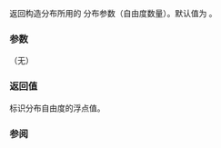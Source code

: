 {{cpp/numeric/random/student_t_distribution/title|n}}
{{cpp/numeric/random/student_t_distribution/navbar}}
{{ddcl|since=c++11|1=
RealType n() const;
}}

返回构造分布所用的 {{math|n}} 分布参数（自由度数量）。默认值为 {{c|1.0}}。

===参数===
（无）

===返回值===
标识分布自由度的浮点值。

===参阅===
{{dsc begin}}
{{dsc inc|cpp/numeric/random/distribution/dsc param|student_t_distribution}}
{{dsc end}}

{{langlinks|cs|de|en|es|fr|it|ja|ko|pl|pt|ru}}